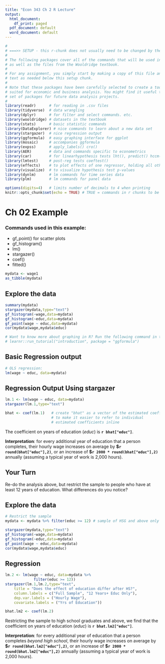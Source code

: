 ```yaml
---
title: "Econ 343 Ch 2 R Lecture"
output:
  html_document:
    df_print: paged
  pdf_document: default
  word_document: default
---
```


```r
#
# ===>> SETUP - this r-chunk does not usually need to be changed by the student.
#
# The following packages cover all of the commands that will be used in this class,
# as well as the files from the Wooldridge textbook.
# 
# For any assignment, you simply start by making a copy of this file and add the R chunks and
# text as needed below this setup chunk. 
#
# Note that these packages have been carefully selected to create a toolkit that is ideally
# suited for economic and business analysis. You might find it useful to keep this template and
# set of packages for future data analysis projects.
#
library(readr)      # for reading in .csv files
library(tidyverse)  # data wrangling
library(dplyr)      # for filter and select commands. etc.
library(wooldridge) # datasets in the textbook
library(stats)      # basic statistic commands
library(DataExplorer) # nice commands to learn about a new data set
library(stargazer)  # nice regression output
library(ggformula)  # easy graphing interface for ggplot
library(mosaic)     # accompanies ggformula
library(expss)      # apply_labels() cro()
library(AER)        # data and commands specific to econometrics
library(car)        # for linearhypothesis tests lht(), predict() hccm() heterosced.
library(lmtest)     # post-reg tests coeftest()
library(effects)    # to plot effects of one regressor, holding all others constant
library(visualize)  # to visualize hypothesis test p-values
library(dynlm)      # lm commands for time series data
library(plm)        # lm commands for panel data

options(digits=4)   # limits number of decimals to 4 when printing
knitr::opts_chunk$set(echo = TRUE) # TRUE = commands in r chunks to be echoed in outfile
```
# Ch 02 Example

### Commands used in this example:
- gf_point() for scatter plots
- gf_histogram()
- lm()
- stargazer()
- coef()
- fitted()

```r
mydata <- wage1  
as_tibble(mydata)  
```

## Explore the data
```r
summary(mydata)
stargazer(mydata,type="text")
gf_histogram(~wage,data=mydata)
gf_histogram(~educ,data=mydata)
gf_point(wage ~ educ,data=mydata)
cor(mydata$wage,mydata$educ)

# Want to know more about graphing in R? Run the following command in the console:
# learnr::run_tutorial("introduction", package = "ggformula")
```


## Basic Regression output
```r
# OLS regression:
lm(wage ~ educ, data=mydata)
```


## Regression Output Using stargazer
```r
lm.1 <- lm(wage ~ educ, data=mydata) 
stargazer(lm.1,type="text")

bhat <- coef(lm.1)   # create "bhat" as a vector of the estimated coefficients
                     # to make it easier to refer to individual 
                     # estimated coefficients inline
```


The coefficient on years of education (*educ*) is **`r bhat["educ"]`**. 

**Interpretation**: for every
additional year of education that a person completes, their hourly wage 
increases on average by **\$`r round(bhat["educ"],2)`**, or an increase
of **\$`r 2000 * round(bhat["educ"],2)`** annually (assuming a typical year
of work is 2,000 hours).

## Your Turn ##############################################################
Re-do the analysis above, but restrict the sample to people who have at least
12 years of education. What differences do you notice?

## Explore the data
```r
# Restrict the sample
mydata <- mydata %>% filter(educ >= 12) # sample of HSG and above only

stargazer(mydata,type="text")
gf_histogram(~wage,data=mydata)
gf_histogram(~educ,data=mydata)
gf_point(wage ~ educ,data=mydata)
cor(mydata$wage,mydata$educ)
```


## Regression
```r
lm.2 <- lm(wage ~ educ, data=mydata %>% 
             filter(educ >= 12)) 
stargazer(lm.1,lm.2,type="text",
	title = "Does the effect of education differ after HS?",
	column.labels = c("Full Sample", "12 Years+ Educ Only"),
	dep.var.labels = ("Hourly Wage"),
	covariate.labels = ("Yrs of Education"))

bhat.lm2 <- coef(lm.2)   
```

Restricting the sample to high school graduates and above, we
find that the coefficient on years of education (*educ*) is **`r bhat.lm2["educ"]`**. 

**Interpretation**: for every
additional year of education that a person completes *beyond high school*, their hourly wage 
increases on average by **\$`r round(bhat.lm2["educ"],2)`**, or an increase
of **\$`r 2000 * round(bhat.lm2["educ"],2)`** annually (assuming a typical year
of work is 2,000 hours).
